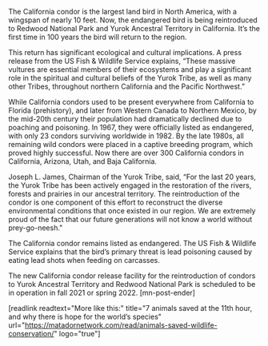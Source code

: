 The California condor is the largest land bird in North America, with a wingspan of nearly 10 feet. Now, the endangered bird is being reintroduced to Redwood National Park and Yurok Ancestral Territory in California. It’s the first time in 100 years the bird will return to the region. 

This return has significant ecological and cultural implications. A press release from the US Fish & Wildlife Service explains, “These massive vultures are essential members of their ecosystems and play a significant role in the spiritual and cultural beliefs of the Yurok Tribe, as well as many other Tribes, throughout northern California and the Pacific Northwest.”

While California condors used to be present everywhere from California to Florida (prehistory), and later from Western Canada to Northern Mexico, by the mid-20th century their population had dramatically declined due to poaching and poisoning. In 1967, they were officially listed as endangered, with only 23 condors surviving worldwide in 1982. By the late 1980s, all remaining wild condors were placed in a captive breeding program, which proved highly successful. Now there are over 300 California condors in California, Arizona, Utah, and Baja California.

Joseph L. James, Chairman of the Yurok Tribe, said, “For the last 20 years, the Yurok Tribe has been actively engaged in the restoration of the rivers, forests and prairies in our ancestral territory. The reintroduction of the condor is one component of this effort to reconstruct the diverse environmental conditions that once existed in our region. We are extremely proud of the fact that our future generations will not know a world without prey-go-neesh."

The California condor remains listed as endangered. The US Fish & Wildlife Service explains that the bird’s primary threat is lead poisoning caused by eating lead shots when feeding on carcasses. 

The new California condor release facility for the reintroduction of condors to Yurok Ancestral Territory and Redwood National Park is scheduled to be in operation in fall 2021 or spring 2022. [mn-post-ender]

[readlink readtext="More like this:" title="7 animals saved at the 11th hour, and why there is hope for the world’s species"  url="https://matadornetwork.com/read/animals-saved-wildlife-conservation/" logo="true"]